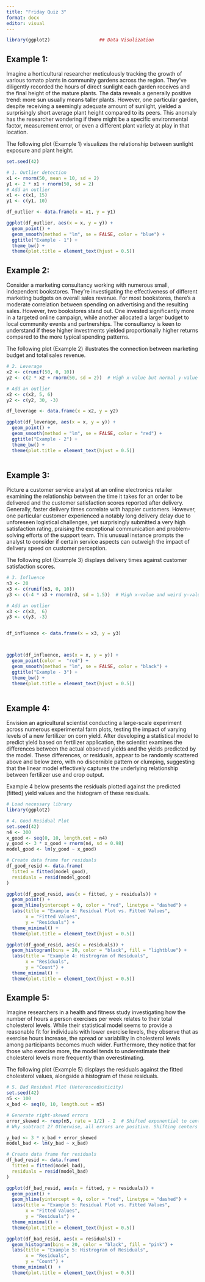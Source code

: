 ```yaml
---
title: "Friday Quiz 3"
format: docx
editor: visual
---
```




```r
library(ggplot2)                  ## Data Visulization
```



## **Example 1:**

Imagine a horticultural researcher meticulously tracking the growth of various tomato plants in community gardens across the region. They've diligently recorded the hours of direct sunlight each garden receives and the final height of the mature plants. The data reveals a generally positive trend: more sun usually means taller plants. However, one particular garden, despite receiving a seemingly adequate amount of sunlight, yielded a surprisingly short average plant height compared to its peers. This anomaly has the researcher wondering if there might be a specific environmental factor, measurement error, or even a different plant variety at play in that location.

The following plot (Example 1) visualizes the relationship between sunlight exposure and plant height.

```r
set.seed(42)

# 1. Outlier detection
x1 <- rnorm(50, mean = 10, sd = 2)
y1 <- 2 * x1 + rnorm(50, sd = 2)
# Add an outlier
x1 <- c(x1, 15)
y1 <- c(y1, 10)

df_outlier <- data.frame(x = x1, y = y1)

ggplot(df_outlier, aes(x = x, y = y)) +
  geom_point() +
  geom_smooth(method = "lm", se = FALSE, color = "blue") +
  ggtitle("Example - 1") +
  theme_bw() +
  theme(plot.title = element_text(hjust = 0.5)) 
```



## **Example 2:**

Consider a marketing consultancy working with numerous small, independent bookstores. They're investigating the effectiveness of different marketing budgets on overall sales revenue. For most bookstores, there's a moderate correlation between spending on advertising and the resulting sales. However, two bookstores stand out. One invested significantly more in a targeted online campaign, while another allocated a larger budget to local community events and partnerships. The consultancy is keen to understand if these higher investments yielded proportionally higher returns compared to the more typical spending patterns.

The following plot (Example 2) illustrates the connection between marketing budget and total sales revenue.




```r
# 2. Leverage
x2 <- c(runif(50, 0, 10))
y2 <- c(2 * x2 + rnorm(50, sd = 2))  # High x-value but normal y-value

# Add an outlier
x2 <- c(x2, 5, 6)
y2 <- c(y2, 30, -3)

df_leverage <- data.frame(x = x2, y = y2)

ggplot(df_leverage, aes(x = x, y = y)) +
  geom_point() +
  geom_smooth(method = "lm", se = FALSE, color = "red") +
  ggtitle("Example - 2") +
  theme_bw() +
  theme(plot.title = element_text(hjust = 0.5)) 
  
```



## **Example 3:**

Picture a customer service analyst at an online electronics retailer examining the relationship between the time it takes for an order to be delivered and the customer satisfaction scores reported after delivery. Generally, faster delivery times correlate with happier customers. However, one particular customer experienced a notably long delivery delay due to unforeseen logistical challenges, yet surprisingly submitted a very high satisfaction rating, praising the exceptional communication and problem-solving efforts of the support team. This unusual instance prompts the analyst to consider if certain service aspects can outweigh the impact of delivery speed on customer perception.

The following plot (Example 3) displays delivery times against customer satisfaction scores.

```r
# 3. Influence
n3 <- 20
x3 <- c(runif(n3, 0, 10))
y3 <- c(-4 * x3 + rnorm(n3, sd = 1.5))  # High x-value and weird y-value

# Add an outlier
x3 <- c(x3,  6)
y3 <- c(y3, -3)


df_influence <- data.frame(x = x3, y = y3)



ggplot(df_influence, aes(x = x, y = y)) +
  geom_point(color =  "red") +
  geom_smooth(method = "lm", se = FALSE, color = "black") +
  ggtitle("Example - 3") +
  theme_bw() +
  theme(plot.title = element_text(hjust = 0.5)) 
  
```



## **Example 4:**

Envision an agricultural scientist conducting a large-scale experiment across numerous experimental farm plots, testing the impact of varying levels of a new fertilizer on corn yield. After developing a statistical model to predict yield based on fertilizer application, the scientist examines the differences between the actual observed yields and the yields predicted by the model. These differences, or residuals, appear to be randomly scattered above and below zero, with no discernible pattern or clumping, suggesting that the linear model effectively captures the underlying relationship between fertilizer use and crop output.

Example 4 below presents the residuals plotted against the predicted (fitted) yield values and the histogram of these residuals.


```r
# Load necessary library
library(ggplot2)

# 4. Good Residual Plot
set.seed(42)
n4 <- 300
x_good <- seq(0, 10, length.out = n4)
y_good <- 3 * x_good + rnorm(n4, sd = 0.98)
model_good <- lm(y_good ~ x_good)

# Create data frame for residuals
df_good_resid <- data.frame(
  fitted = fitted(model_good),
  residuals = resid(model_good)
)

ggplot(df_good_resid, aes(x = fitted, y = residuals)) +
  geom_point() +
  geom_hline(yintercept = 0, color = "red", linetype = "dashed") +
  labs(title = "Example 4: Residual Plot vs. Fitted Values",
       x = "Fitted Values",
       y = "Residuals") +
  theme_minimal() +
  theme(plot.title = element_text(hjust = 0.5))


```



```r
ggplot(df_good_resid, aes(x = residuals)) +
  geom_histogram(bins = 20, color = "black", fill = "lightblue") +
  labs(title = "Example 4: Histrogram of Residuals",
       x = "Residuals",
       y = "Count") +
  theme_minimal() +
  theme(plot.title = element_text(hjust = 0.5))
```



## **Example 5:** 

Imagine researchers in a health and fitness study investigating how the number of hours a person exercises per week relates to their total cholesterol levels. While their statistical model seems to provide a reasonable fit for individuals with lower exercise levels, they observe that as exercise hours increase, the spread or variability in cholesterol levels among participants becomes much wider. Furthermore, they notice that for those who exercise more, the model tends to underestimate their cholesterol levels more frequently than overestimating.

The following plot (Example 5) displays the residuals against the fitted cholesterol values, alongside a histogram of these residuals.




```r
# 5. Bad Residual Plot (Heteroscedasticity)
set.seed(42)
n5 <- 100
x_bad <- seq(0, 10, length.out = n5)

# Generate right-skewed errors
error_skewed <- rexp(n5, rate = 1/2) - 2  # Shifted exponential to center closer to 0
# Why subtract 2? Otherwise, all errors are positive. Shifting centers it near 0 but still skewed right.

y_bad <- 3 * x_bad + error_skewed
model_bad <- lm(y_bad ~ x_bad)

# Create data frame for residuals
df_bad_resid <- data.frame(
  fitted = fitted(model_bad),
  residuals = resid(model_bad)
)

ggplot(df_bad_resid, aes(x = fitted, y = residuals)) +
  geom_point() +
  geom_hline(yintercept = 0, color = "red", linetype = "dashed") +
  labs(title = "Example 5: Residual Plot vs. Fitted Values",
       x = "Fitted Values",
       y = "Residuals") +
  theme_minimal() +
  theme(plot.title = element_text(hjust = 0.5))


```




```r
ggplot(df_bad_resid, aes(x = residuals)) +
  geom_histogram(bins = 20, color = "black", fill = "pink") +
  labs(title = "Example 5: Histrogram of Residuals",
       x = "Residuals",
       y = "Count") +
  theme_minimal()  +
  theme(plot.title = element_text(hjust = 0.5))

```

